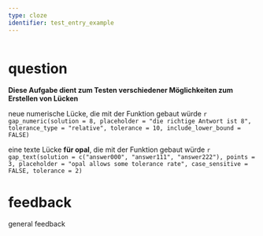 ```yaml
---
type: cloze
identifier: test_entry_example
---
```


```r

```
# question
**Diese Aufgabe dient zum Testen verschiedener Möglichkeiten zum Erstellen von Lücken**

neue numerische Lücke, die mit der Funktion gebaut würde `r gap_numeric(solution = 8, placeholder = "die richtige Antwort ist 8", tolerance_type = "relative", tolerance = 10, include_lower_bound = FALSE)`


eine texte Lücke **für opal**, die mit der Funktion gebaut würde `r gap_text(solution = c("answer000", "answer111", "answer222"), points = 3, placeholder = "opal allows some tolerance rate", case_sensitive = FALSE, tolerance = 2)`

# feedback
general feedback
